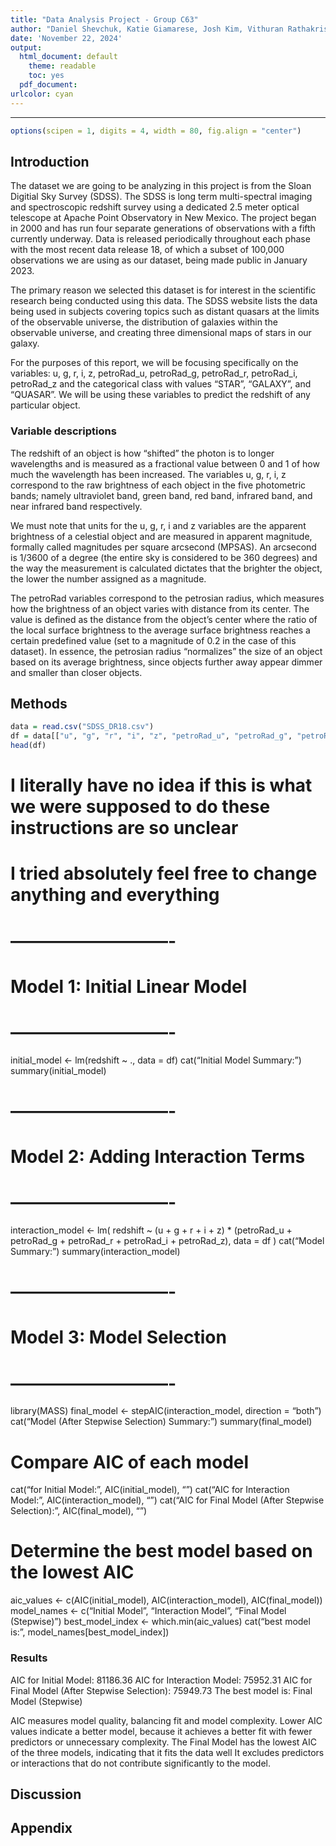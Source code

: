 ```yaml
---
title: "Data Analysis Project - Group C63"
author: "Daniel Shevchuk, Katie Giamarese, Josh Kim, Vithuran Rathakrishnan"
date: 'November 22, 2024'
output:
  html_document: default
    theme: readable
    toc: yes
  pdf_document:
urlcolor: cyan
---
```


***

```r
options(scipen = 1, digits = 4, width = 80, fig.align = "center")
```

## Introduction

The dataset we are going to be analyzing in this project is from the Sloan Digitial Sky Survey (SDSS). The SDSS is long term multi-spectral imaging and spectroscopic redshift survey using a dedicated 2.5 meter optical telescope at Apache Point Observatory in New Mexico. The project began in 2000 and has run four separate generations of observations with a fifth currently underway. Data is released periodically throughout each phase with the most recent data release 18, of which a subset of 100,000 observations we are using as our dataset, being made public in January 2023.

The primary reason we selected this dataset is for interest in the scientific research being conducted using this data. The SDSS website lists the data being used in subjects covering topics such as distant quasars at the limits of the observable universe, the distribution of galaxies within the observable universe, and creating three dimensional maps of stars in our galaxy.

For the purposes of this report, we will be focusing specifically on the variables: u, g, r, i, z, petroRad_u, petroRad_g, petroRad_r, petroRad_i, petroRad_z and the categorical class with values "STAR", "GALAXY", and "QUASAR". We will be using these variables to predict the redshift of any particular object. 

### Variable descriptions

The redshift of an object is how "shifted" the photon is to longer wavelengths and is measured as a fractional value between 0 and 1 of how much the wavelength has been increased. The variables u, g, r, i, z correspond to the raw brightness of each object in the five photometric bands; namely ultraviolet band, green band, red band, infrared band, and near infrared band respectively. 

We must note that units for the u, g, r, i and z variables are the apparent brightness of a celestial object and are measured in apparent magnitude, formally called magnitudes per square arcsecond (MPSAS). An arcsecond is 1/3600 of a degree (the entire sky is considered to be 360 degrees) and the way the measurement is calculated dictates that the brighter the object, the lower the number assigned as a magnitude.

The petroRad variables correspond to the petrosian radius, which measures how the brightness of an object varies with distance from its center. The value is defined as the distance from the object's center where the ratio of the local surface brightness to the average surface brightness reaches a certain predefined value (set to a magnitude of 0.2 in the case of this dataset). In essence, the petrosian radius "normalizes" the size of an object based on its average brightness, since objects further away appear dimmer and smaller than closer objects.

## Methods

```r
data = read.csv("SDSS_DR18.csv")
df = data[["u", "g", "r", "i", "z", "petroRad_u", "petroRad_g", "petroRad_r", "petroRad_i", "petroRad_z", "redshift"]]
head(df)
```

# I literally have no idea if this is what we were supposed to do these instructions are so unclear
# I tried absolutely feel free to change anything and everything


# ----------------------------
# Model 1: Initial Linear Model
# ----------------------------
initial_model <- lm(redshift ~ ., data = df)
cat("Initial Model Summary:\n")
summary(initial_model)

# ----------------------------
# Model 2: Adding Interaction Terms
# ----------------------------
interaction_model <- lm(
  redshift ~ (u + g + r + i + z) * (petroRad_u + petroRad_g + petroRad_r + petroRad_i + petroRad_z),
  data = df
)
cat("\nInteraction Model Summary:\n")
summary(interaction_model)

# ----------------------------
# Model 3: Model Selection
# ----------------------------
library(MASS)
final_model <- stepAIC(interaction_model, direction = "both")
cat("\nFinal Model (After Stepwise Selection) Summary:\n")
summary(final_model)


# Compare AIC of each model
cat("\nAIC for Initial Model: ", AIC(initial_model), "\n")
cat("AIC for Interaction Model: ", AIC(interaction_model), "\n")
cat("AIC for Final Model (After Stepwise Selection): ", AIC(final_model), "\n")

# Determine the best model based on the lowest AIC
aic_values <- c(AIC(initial_model), AIC(interaction_model), AIC(final_model))
model_names <- c("Initial Model", "Interaction Model", "Final Model (Stepwise)")
best_model_index <- which.min(aic_values)
cat("\nThe best model is: ", model_names[best_model_index])


### Results

AIC for Initial Model:  81186.36 
AIC for Interaction Model:  75952.31 
AIC for Final Model (After Stepwise Selection):  75949.73 
The best model is:  Final Model (Stepwise)

AIC measures model quality, balancing fit and model complexity.
Lower AIC values indicate a better model, because it achieves a better fit with fewer predictors or unnecessary complexity.
The Final Model has the lowest AIC of the three models, indicating that it fits the data well
It excludes predictors or interactions that do not contribute significantly to the model.

## Discussion

## Appendix
